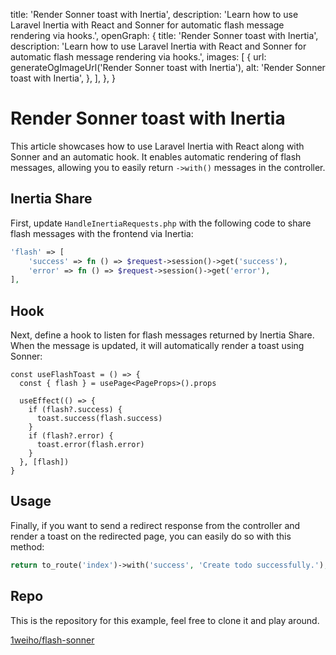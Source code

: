 
  title: 'Render Sonner toast with Inertia',
  description:
    'Learn how to use Laravel Inertia with React and Sonner for automatic flash message rendering via hooks.',
  openGraph: {
    title: 'Render Sonner toast with Inertia',
    description:
      'Learn how to use Laravel Inertia with React and Sonner for automatic flash message rendering via hooks.',
    images: [
      {
        url: generateOgImageUrl('Render Sonner toast with Inertia'),
        alt: 'Render Sonner toast with Inertia',
      },
    ],
  },
}

# Render Sonner toast with Inertia

This article showcases how to use Laravel Inertia with React along with Sonner and an automatic hook.
It enables automatic rendering of flash messages, allowing you to easily return `->with()` messages in the controller.

## Inertia Share

First, update `HandleInertiaRequests.php` with the following code to share flash messages with the frontend via Inertia:

```php
'flash' => [
    'success' => fn () => $request->session()->get('success'),
    'error' => fn () => $request->session()->get('error'),
],
```

## Hook

Next, define a hook to listen for flash messages returned by Inertia Share. When the message is updated, it will automatically render a toast using Sonner:

```tsx
const useFlashToast = () => {
  const { flash } = usePage<PageProps>().props

  useEffect(() => {
    if (flash?.success) {
      toast.success(flash.success)
    }
    if (flash?.error) {
      toast.error(flash.error)
    }
  }, [flash])
}
```

## Usage

Finally, if you want to send a redirect response from the controller and render a toast on the redirected page, you can easily do so with this method:

```php
return to_route('index')->with('success', 'Create todo successfully.');
```

## Repo

This is the repository for this example, feel free to clone it and play around.

[1weiho/flash-sonner](https://github.com/1weiho/flash-sonner)

